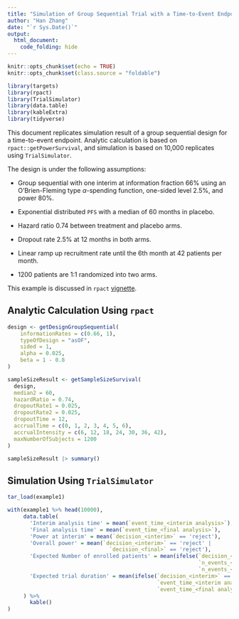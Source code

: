 ```yaml
---
title: "Simulation of Group Sequential Trial with a Time-to-Event Endpoint"
author: "Han Zhang"
date: "`r Sys.Date()`"
output: 
  html_document: 
    code_folding: hide
---
```


```r
knitr::opts_chunk$set(echo = TRUE)
knitr::opts_chunk$set(class.source = "foldable")
```

```r
library(targets)
library(rpact)
library(TrialSimulator)
library(data.table)
library(kableExtra)
library(tidyverse)
```

This document replicates simulation result of a group sequential design for a time-to-event endpoint. Analytic calculation is based on `rpact::getPowerSurvival`, and simulation is based on 10,000 replicates using `TrialSimulator`. 

The design is under the following assumptions: 

- Group sequential with one interim at information fraction 66% using an O'Brien-Fleming type $\alpha$-spending function, one-sided level 2.5%, and power 80%. 

- Exponential distributed `PFS` with a median of 60 months in placebo. 

- Hazard ratio 0.74 between treatment and placebo arms. 

- Dropout rate 2.5% at 12 months in both arms. 

- Linear ramp up recruitment rate until the 6th month at 42 patients per month. 

- 1200 patients are 1:1 randomized into two arms. 

This example is discussed in `rpact` [vignette](https://www.rpact.org/vignettes/planning/rpact_survival_simulation_examples/). 

## Analytic Calculation Using `rpact`

```r
design <- getDesignGroupSequential(
    informationRates = c(0.66, 1),
    typeOfDesign = "asOF", 
    sided = 1, 
    alpha = 0.025, 
    beta = 1 - 0.8
)

sampleSizeResult <- getSampleSizeSurvival(
  design,
  median2 = 60, 
  hazardRatio = 0.74,
  dropoutRate1 = 0.025, 
  dropoutRate2 = 0.025, 
  dropoutTime = 12,
  accrualTime = c(0, 1, 2, 3, 4, 5, 6),
  accrualIntensity = c(6, 12, 18, 24, 30, 36, 42),
  maxNumberOfSubjects = 1200
)

sampleSizeResult |> summary()
```

## Simulation Using `TrialSimulator`

```r
tar_load(example1)

with(example1 %>% head(10000), 
     data.table(
       'Interim analysis time' = mean(`event_time_<interim analysis>`), 
       'Final analysis time' = mean(`event_time_<final analysis>`), 
       'Power at interim' = mean(`decision_<interim>` == 'reject'), 
       'Overall power' = mean(`decision_<interim>` == 'reject' | 
                                `decision_<final>` == 'reject'), 
       'Expected Number of enrolled patients' = mean(ifelse(`decision_<interim>` == 'reject', 
                                                            `n_events_<interim analysis>_<patient_id>`,  
                                                            `n_events_<final analysis>_<patient_id>`)), 
       'Expected trial duration' = mean(ifelse(`decision_<interim>` == 'reject', 
                                               `event_time_<interim analysis>`, 
                                               `event_time_<final analysis>`))
     ) %>% 
       kable()
)

```

